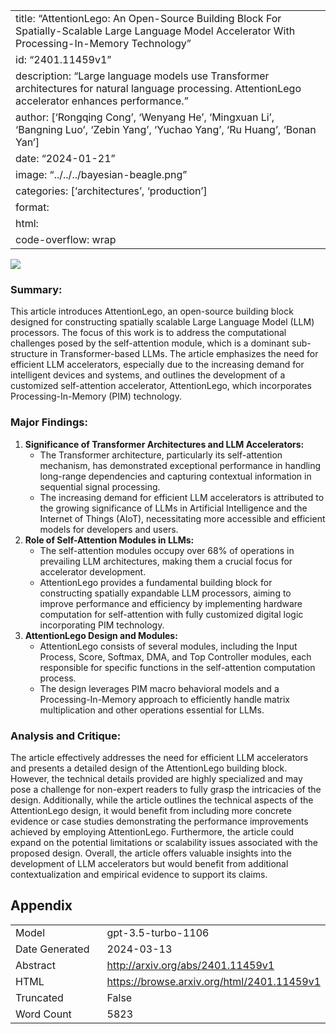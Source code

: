 
---
title: "AttentionLego: An Open-Source Building Block For Spatially-Scalable Large Language Model Accelerator With Processing-In-Memory Technology"
id: "2401.11459v1"
description: "Large language models use Transformer architectures for natural language processing. AttentionLego accelerator enhances performance."
author: ['Rongqing Cong', 'Wenyang He', 'Mingxuan Li', 'Bangning Luo', 'Zebin Yang', 'Yuchao Yang', 'Ru Huang', 'Bonan Yan']
date: "2024-01-21"
image: "../../../bayesian-beagle.png"
categories: ['architectures', 'production']
format:
  html:
    code-overflow: wrap
---

![](../../../bayesian-beagle.png)

### Summary:
This article introduces AttentionLego, an open-source building block designed for constructing spatially scalable Large Language Model (LLM) processors. The focus of this work is to address the computational challenges posed by the self-attention module, which is a dominant sub-structure in Transformer-based LLMs. The article emphasizes the need for efficient LLM accelerators, especially due to the increasing demand for intelligent devices and systems, and outlines the development of a customized self-attention accelerator, AttentionLego, which incorporates Processing-In-Memory (PIM) technology.

### Major Findings:
1. **Significance of Transformer Architectures and LLM Accelerators:**
   - The Transformer architecture, particularly its self-attention mechanism, has demonstrated exceptional performance in handling long-range dependencies and capturing contextual information in sequential signal processing.
   - The increasing demand for efficient LLM accelerators is attributed to the growing significance of LLMs in Artificial Intelligence and the Internet of Things (AIoT), necessitating more accessible and efficient models for developers and users.

2. **Role of Self-Attention Modules in LLMs:**
   - The self-attention modules occupy over 68% of operations in prevailing LLM architectures, making them a crucial focus for accelerator development.
   - AttentionLego provides a fundamental building block for constructing spatially expandable LLM processors, aiming to improve performance and efficiency by implementing hardware computation for self-attention with fully customized digital logic incorporating PIM technology.

3. **AttentionLego Design and Modules:**
   - AttentionLego consists of several modules, including the Input Process, Score, Softmax, DMA, and Top Controller modules, each responsible for specific functions in the self-attention computation process.
   - The design leverages PIM macro behavioral models and a Processing-In-Memory approach to efficiently handle matrix multiplication and other operations essential for LLMs.

### Analysis and Critique:
The article effectively addresses the need for efficient LLM accelerators and presents a detailed design of the AttentionLego building block. However, the technical details provided are highly specialized and may pose a challenge for non-expert readers to fully grasp the intricacies of the design. Additionally, while the article outlines the technical aspects of the AttentionLego design, it would benefit from including more concrete evidence or case studies demonstrating the performance improvements achieved by employing AttentionLego. Furthermore, the article could expand on the potential limitations or scalability issues associated with the proposed design. Overall, the article offers valuable insights into the development of LLM accelerators but would benefit from additional contextualization and empirical evidence to support its claims.

## Appendix

|          |          |
|----------|----------|
| Model     | gpt-3.5-turbo-1106       |
| Date Generated     | 2024-03-13       |
| Abstract | [http://arxiv.org/abs/2401.11459v1](http://arxiv.org/abs/2401.11459v1)        |
| HTML     | [https://browse.arxiv.org/html/2401.11459v1](https://browse.arxiv.org/html/2401.11459v1)       |
| Truncated       | False       |
| Word Count       | 5823       |